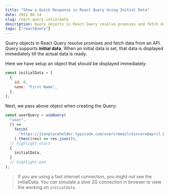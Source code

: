 ```yaml
---
title: "Show a Quick Response in React Query Using Initial Data"
date: 2021-08-14
slug: react-query-intialdata
description: Query objects in React Query resolve promises and fetch data from an API. Query supports initial data. When an initial data is set, that data is displayed immediately till the actual data is ready.
tags: ["reactQuery"]
---
```


Query objects in React Query resolve promises and fetch data from an API. Query supports **initial data**. When an initial data is set, that data is displayed immediately till the actual data is ready.

Here we have setup an object that should be displayed immediately:

```javascript
const initialData = [
  {
    id: 0,
    name: "First Name",
  },
];
```

Next, we pass above object when creating the Query:

```javascript
const userQuery = useQuery(
  "user",
  () =>
    fetch(
      "https://jsonplaceholder.typicode.com/users?email=Sincere@april.biz"
    ).then((res) => res.json()),
  // highlight-start
  {
    initialData,
  }
  // highlight-end
);
```

> If you are using a fast internet connection, you might not see the initialData. You can simulate a slow 2G connection in browser to view the working on `initialData`.
